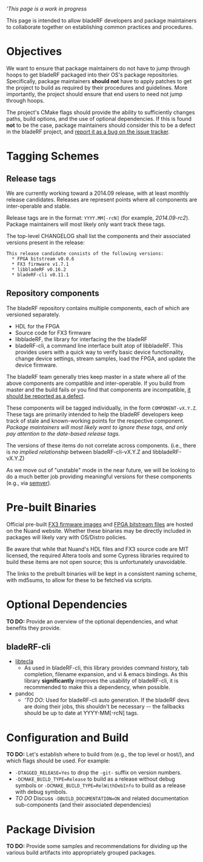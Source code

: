 '''This page is a work in progress''

This page is intended to allow bladeRF developers and package maintainers to collaborate together on establishing common practices and procedures.

= Objectives = 
We want to ensure that package maintainers do not have to jump through hoops to get bladeRF packaged into their OS's package repositories.  Specifically, package maintainers '''should not''' have to apply patches to get the project to build as required by their procedures and guidelines.  More importantly, the project should ensure that end users to need not jump through hoops.

The project's CMake flags should provide the ability to sufficiently changes paths, build options, and the use of optional dependencies.  If this is found '''not''' to be the case, package maintainers should consider this to be a defect in the bladeRF project, and [https://github.com/Nuand/bladeRF/issues/new report it as a bug on the issue tracker].

= Tagging Schemes =

== Release tags ==

We are currently working toward a 2014.09 release, with at least monthly release candidates.  Releases are  represent points where all components are inter-operable and stable. 

Release tags are in the format: <code>YYYY.MM[-rcN]</code> (for example, ''2014.09-rc2''). Package maintainers will most likely only want track these tags. 

The top-level CHANGELOG shall list the components and their associated versions present in the release:
<pre>
This release candidate consists of the following versions:
  * FPGA bitstream v0.0.6
  * FX3 firmware v1.7.1
  * libbladeRF v0.16.2
  * bladeRF-cli v0.11.1
</pre>

== Repository components ==

The bladeRF repository contains multiple components, each of which are versioned separately.
* HDL for the FPGA
* Source code for FX3 firmware
* libbladeRF, the library for interfacing the the bladeRF
* bladeRF-cli, a command line interface built atop of libbladeRF. This provides users with a quick way to verify basic device functionality, change device settings, stream samples, load the FPGA, and update the device firmware.

The bladeRF team generally tries keep master in a state where all of the above components are compatible and inter-operable. If you build from master and the build fails or you find that components are incompatible, [https://github.com/Nuand/bladeRF/issues/new it should be reported as a defect].

These components will be tagged individually, in the form <code>COMPONENT-vX.Y.Z</code>. These tags are primarily intended to help the bladeRF developers keep track of stale and known-working points for the respective component.  ''Package maintainers will most likely want to ignore these tags, and only pay attention to the date-based release tags.''

The versions of these items do not correlate across components. (i.e., there is ''no implied relationship'' between bladeRF-cli-vX.Y.Z and libbladeRF-vX.Y.Z)

As we move out of "unstable" mode in the near future, we will be looking to do a much better job providing meaningful versions for these components (e.g., via [http://semver.org/ semver]).

= Pre-built Binaries =

Official pre-built [https://www.nuand.com/fx3.php FX3 firmware images] and [https://www.nuand.com/fpga.php FPGA bitstream files] are hosted on the Nuand website.  Whether these binaries may be directly included in packages will likely vary with OS/Distro policies.  

Be aware that while that Nuand's HDL files and FX3 source code are MIT licensed, the required Altera tools and some Cypress libraries required to build these items are not open source; this is unfortunately unavoidable.

The links to the prebuilt binaries will be kept in a consistent naming scheme, with md5sums, to allow for these to be fetched via scripts.

= Optional Dependencies =

'''TO DO:''' Provide an overview of the optional dependencies, and what benefits they provide.

== bladeRF-cli ==
* [http://www.astro.caltech.edu/~mcs/tecla/ libtecla]
** As used in bladeRF-cli, this library provides command history, tab completion, filename expansion, and vi & emacs bindings. As this library '''significantly''' improves the usability of bladeRF-cli, it is recommended to make this a dependency, when possible.
* pandoc
** '''TO DO'': Used for bladeRF-cli auto generation. If the bladeRF devs are doing their jobs, this shouldn't be necessary -- the fallbacks should be up to date at YYYY-MM[-rcN] tags.

= Configuration and Build =
'''TO DO:''' Let's establish where to build from (e.g., the top level or host/), and which flags should be used. For example:
* <code>-DTAGGED_RELEASE=Yes</code> to drop the <code>-git-<changeset></code> suffix on version numbers.
* <code>-DCMAKE_BUILD_TYPE=Release</code> to build as a release without debug symbols or <code>-DCMAKE_BUILD_TYPE=RelWithDebInfo</code> to build as a release with debug symbols.
* ''TO DO'' Discuss <code>-DBUILD_DOCUMENTATION=ON</code> and related documentation sub-components (and their associated dependencies)

= Package Division =
'''TO DO:''' Provide some samples and recommendations for dividing up the various build artifacts into appropriately grouped packages.
